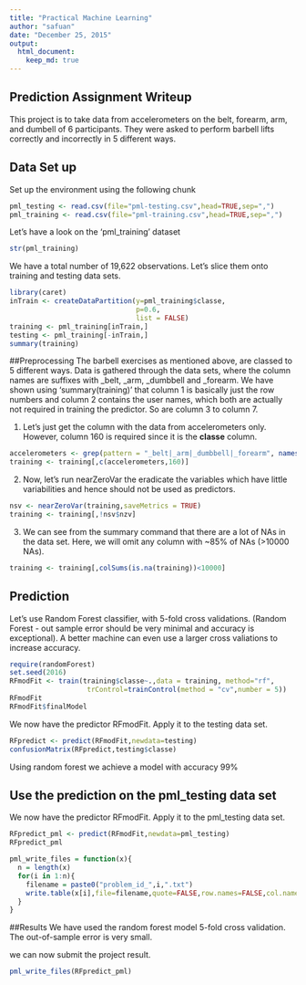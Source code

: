 ```yaml
---
title: "Practical Machine Learning"
author: "safuan"
date: "December 25, 2015"
output: 
  html_document:
    keep_md: true
---
```

## Prediction Assignment Writeup

This project is to take data from accelerometers on the belt, forearm, arm, and dumbell of 6 participants. They were asked to perform barbell lifts correctly and incorrectly in 5 different ways.

## Data Set up
Set up the environment using the following chunk
```r
pml_testing <- read.csv(file="pml-testing.csv",head=TRUE,sep=",")
pml_training <- read.csv(file="pml-training.csv",head=TRUE,sep=",")
```

Let's have a look on the 'pml_training' dataset
```r
str(pml_training)
```

We have a total number of 19,622 observations. Let's slice them onto training and testing data sets.
```r
library(caret)
inTrain <- createDataPartition(y=pml_training$classe,
                               p=0.6,
                               list = FALSE)
training <- pml_training[inTrain,]
testing <- pml_training[-inTrain,]
summary(training)
```

##Preprocessing
The barbell exercises as mentioned above, are classed to 5 different ways. Data is gathered through the data sets, where the column names are suffixes with _belt, _arm, _dumbbell and _forearm. We have shown using 'summary(training)' that column 1 is basically just the row numbers and column 2 contains the user names, which both are actually not required in training the predictor. So are column 3 to column 7.  

1. Let's just get the column with the data from accelerometers only. However, column 160 is required since it is the **classe** column.
```r
accelerometers <- grep(pattern = "_belt|_arm|_dumbbell|_forearm", names(training))
training <- training[,c(accelerometers,160)]
```

2. Now, let's run nearZeroVar the eradicate the variables which have little variabilities and hence should not be used as predictors.
```r
nsv <- nearZeroVar(training,saveMetrics = TRUE)
training <- training[,!nsv$nzv]
```

3. We can see from the summary command that there are a lot of NAs in the data set. Here, we will omit any column with ~85% of NAs (>10000 NAs).
```r
training <- training[,colSums(is.na(training))<10000]
```

## Prediction
Let's use Random Forest classifier, with 5-fold cross validations. (Random Forest - out sample error should be very minimal and accuracy is exceptional). A better machine can even use a larger cross valiations to increase accuracy.
```r
require(randomForest)
set.seed(2016)
RFmodFit <- train(training$classe~.,data = training, method="rf",
                   trControl=trainControl(method = "cv",number = 5))
RFmodFit
RFmodFit$finalModel
```

We now have the predictor RFmodFit. Apply it to the testing data set.
```r
RFpredict <- predict(RFmodFit,newdata=testing)
confusionMatrix(RFpredict,testing$classe)
```

Using random forest we achieve a model with accuracy 99%


## Use the prediction on the pml_testing data set
We now have the predictor RFmodFit. Apply it to the pml_testing data set.
```r
RFpredict_pml <- predict(RFmodFit,newdata=pml_testing)
RFpredict_pml
```


```r
pml_write_files = function(x){
  n = length(x)
  for(i in 1:n){
    filename = paste0("problem_id_",i,".txt")
    write.table(x[i],file=filename,quote=FALSE,row.names=FALSE,col.names=FALSE)
  }
}
```

##Results
We have used the random forest model 5-fold cross validation. The out-of-sample error is very small.

we can now submit the project result.
```r
pml_write_files(RFpredict_pml)
```